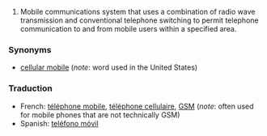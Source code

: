 #Mobile communications system that uses a combination of radio wave transmission and conventional telephone switching to permit telephone communication to and from mobile users within a specified area.

===Synonyms===

*[[cellular mobile]] (''note'': word used in the United States)

===Traduction===

*French: [[téléphone mobile]], [[téléphone cellulaire]], [[GSM]] (''note'': often used for mobile phones that are not technically GSM)
*Spanish: [[teléfono móvil]]